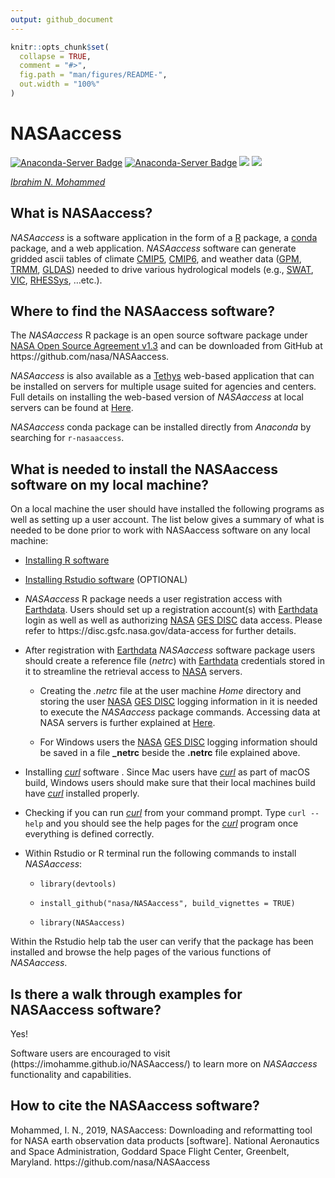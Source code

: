 ```yaml
---
output: github_document
---
```


<!-- README.md is generated from README.Rmd. Please edit that file -->

```r
knitr::opts_chunk$set(
  collapse = TRUE,
  comment = "#>",
  fig.path = "man/figures/README-",
  out.width = "100%"
)
```

# NASAaccess

<!-- badges: start -->
[![Anaconda-Server Badge](https://anaconda.org/conda-forge/r-nasaaccess/badges/version.svg)](https://anaconda.org/conda-forge/r-nasaaccess)
[![Anaconda-Server Badge](https://anaconda.org/conda-forge/r-nasaaccess/badges/platforms.svg)](https://anaconda.org/conda-forge/r-nasaaccess)
[![](https://img.shields.io/readthedocs/nasaaccess?style=social)](https://nasaaccess.readthedocs.io/en/latest/index.html) [![](https://img.shields.io/github/stars/nasa/nasaaccess?style=social)](https://github.com/nasa/NASAaccess)
<!-- ![lifecycle](https://img.shields.io/badge/lifecycle-stable-sucess.svg?style=plastic&logo=appveyor)
<!-- ![GitHub Downloads](https://img.shields.io/github/downloads/nasa/NASAaccess/total?style=plastic)
<!-- [![NASA Open Source Agreement](https://img.shields.io/badge/license-NASA_Open_Source_Agreement-informational.svg?style=plastic&logo=appveyor)](https://ti.arc.nasa.gov/opensource/nosa/)
<!-- badges: end -->

[*Ibrahim N. Mohammed*](https://science.gsfc.nasa.gov/sed/bio/ibrahim.mohammed "Ibrahim N. Mohammed")



## **What is NASAaccess?**

*NASAaccess* is a software application in the form of a [R](https://www.r-project.org/about.html) package, a [conda](https://docs.conda.io/en/latest/) package, and a web application.  *NASAaccess* software can generate gridded ascii tables of climate [CMIP5](https://pcmdi.llnl.gov/mips/cmip5/ "Coupled Model Intercomparison Project Phase 5"), [CMIP6](https://pcmdi.llnl.gov/CMIP6/ "Coupled Model Intercomparison Project Phase 6"), and weather data ([GPM](https://gpm.nasa.gov/data/directory "Global Precipitation Measurement"), [TRMM](https://gpm.nasa.gov/missions/trmm "Tropical Rainfall Measuring Mission"), [GLDAS](https://ldas.gsfc.nasa.gov/gldas "Global Land Data Assimilation System")) needed to drive various hydrological models (e.g., [SWAT](https://swat.tamu.edu/ "Soil & Water Assessment Tool"), [VIC](https://github.com/UW-Hydro/VIC "Variable Infiltration Capacity"), [RHESSys](https://github.com/RHESSys/RHESSys "The Regional Hydro-Ecological Simulation System"), ...etc.).


## **Where to find the NASAaccess software?**

The *NASAaccess* R package is an open source software package under [NASA Open Source Agreement v1.3](https://opensource.org/licenses/NASA-1.3) and can be downloaded from GitHub at https://github.com/nasa/NASAaccess.

*NASAaccess* is also available as a [Tethys](https://www.tethysplatform.org/) web-based application that can be installed on servers for multiple usage suited for agencies and centers.  Full details on installing the web-based version of *NASAaccess* at local servers can be found at [Here](https://nasaaccess.readthedocs.io/en/latest/nasaaccess_tethys.html).

*NASAaccess* conda package can be installed directly from *Anaconda* by searching for `r-nasaaccess`. 

## **What is needed to install the NASAaccess software on my local machine?**

On a local machine the user should have installed the following programs as well as setting up a user account.  The list below gives a summary of what is needed to be done prior to work with NASAaccess software on any local machine:

  + [Installing R software](https://www.r-project.org/)
  
  +	[Installing Rstudio software](https://www.rstudio.com/) (OPTIONAL)
  
  + *NASAaccess* R package needs a user registration access with [Earthdata](https://earthdata.nasa.gov/). Users should set up a registration account(s) with [Earthdata](https://earthdata.nasa.gov/) login as well as well as authorizing [NASA](https://www.nasa.gov/ "The National Aeronautics and Space Administration") [GES DISC](https://disc.gsfc.nasa.gov/) data access.  Please refer to https://disc.gsfc.nasa.gov/data-access for further details.
  
  + After registration with [Earthdata](https://earthdata.nasa.gov/) *NASAaccess* software package users should create a reference file (*netrc*) with [Earthdata](https://earthdata.nasa.gov/) credentials stored in it to streamline the retrieval access to [NASA](https://www.nasa.gov/ "The National Aeronautics and Space Administration") servers.

      - Creating the *.netrc* file at the user machine *Home* directory and storing the user [NASA](https://www.nasa.gov/ "The National Aeronautics and Space Administration") [GES DISC](https://disc.gsfc.nasa.gov/) logging information in it is needed to execute the *NASAaccess* package commands. Accessing data at NASA servers is further explained at [Here](https://wiki.earthdata.nasa.gov/display/EL/How+To+Access+Data+With+cURL+And+Wget).
      
      - For Windows users the [NASA](https://www.nasa.gov/ "The National Aeronautics and Space Administration") [GES DISC](https://disc.gsfc.nasa.gov/) logging information should be saved in a file **\_netrc** beside the **.netrc** file explained above.

  + Installing [*curl*](https://curl.se/) software .  Since Mac users have [*curl*](https://curl.se/) as part of macOS build, Windows users should make sure that their local machines build have [*curl*](https://curl.se/) installed properly.
  
  + Checking if you can run [*curl*](https://curl.se/) from your command prompt.  Type `curl --help` and you should see the help pages for the [*curl*](https://curl.se/) program once everything is defined correctly.
  
  + Within Rstudio or R terminal run the following commands to install *NASAaccess*:
      - `library(devtools)`
      
      - `install_github("nasa/NASAaccess", build_vignettes = TRUE)`
			
      - `library(NASAaccess)`
      
   Within the Rstudio help tab the user can verify that the package has been installed and browse the help pages of the various functions of *NASAaccess*.

## **Is there a walk through examples for NASAaccess software?**

Yes! 

Software users are encouraged to visit (https://imohamme.github.io/NASAaccess/) to learn more on *NASAaccess* functionality and capabilities.


## **How to cite the NASAaccess software?**

Mohammed, I. N., 2019, NASAaccess: Downloading and reformatting tool for NASA earth observation data products [software]. National Aeronautics and Space Administration, Goddard Space Flight Center, Greenbelt, Maryland. https://github.com/nasa/NASAaccess
